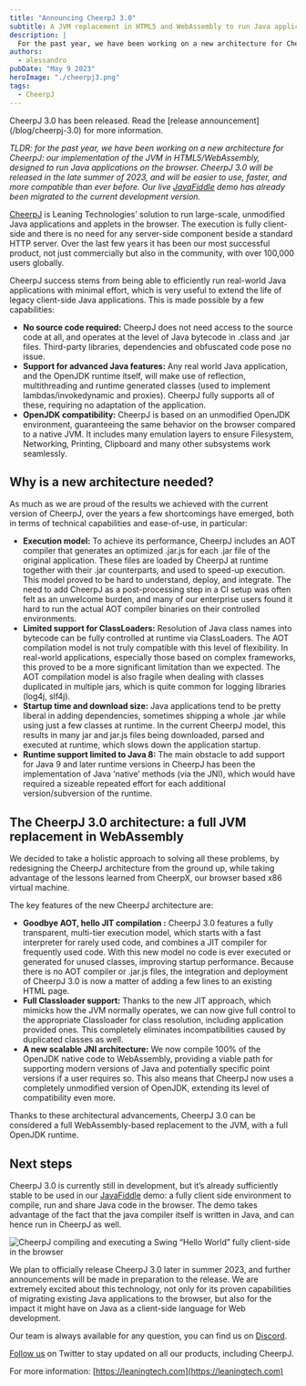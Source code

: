 ```yaml
---
title: "Announcing CheerpJ 3.0"
subtitle: A JVM replacement in HTML5 and WebAssembly to run Java applications (and applets) on modern browsers
description: |
  For the past year, we have been working on a new architecture for CheerpJ: our implementation of the JVM in HTML5/WebAssembly, designed to run Java applications on the browser. CheerpJ 3.0 will be released in the late summer of 2023, and will be easier to use, faster, and more compatible than ever before. Our live JavaFiddle demo has already been migrated to the current development version.
authors:
  - alessandro
pubDate: "May 9 2023"
heroImage: "./cheerpj3.png"
tags:
  - CheerpJ
---
```



<Callout title="CheerpJ 3.0 now available" variant="important">
	CheerpJ 3.0 has been released. Read the [release
	announcement](/blog/cheerpj-3.0) for more information.
</Callout>

_TLDR: for the past year, we have been working on a new architecture for CheerpJ: our implementation of the JVM in HTML5/WebAssembly, designed to run Java applications on the browser. CheerpJ 3.0 will be released in the late summer of 2023, and will be easier to use, faster, and more compatible than ever before. Our live [JavaFiddle](https://javafiddle.leaningtech.com) demo has already been migrated to the current development version._

[CheerpJ](https://leaningtech.com/cheerpj) is Leaning Technologies’ solution to run large-scale, unmodified Java applications and applets in the browser. The execution is fully client-side and there is no need for any server-side component beside a standard HTTP server. Over the last few years it has been our most successful product, not just commercially but also in the community, with over 100,000 users globally.

CheerpJ success stems from being able to efficiently run real-world Java applications with minimal effort, which is very useful to extend the life of legacy client-side Java applications. This is made possible by a few capabilities:

- **No source code required:** CheerpJ does not need access to the source code at all, and operates at the level of Java bytecode in .class and .jar files. Third-party libraries, dependencies and obfuscated code pose no issue.
- **Support for advanced Java features:** Any real world Java application, and the OpenJDK runtime itself, will make use of reflection, multithreading and runtime generated classes (used to implement lambdas/invokedynamic and proxies). CheerpJ fully supports all of these, requiring no adaptation of the application.
- **OpenJDK compatibility:** CheerpJ is based on an unmodified OpenJDK environment, guaranteeing the same behavior on the browser compared to a native JVM. It includes many emulation layers to ensure Filesystem, Networking, Printing, Clipboard and many other subsystems work seamlessly.

## Why is a new architecture needed?

As much as we are proud of the results we achieved with the current version of CheerpJ, over the years a few shortcomings have emerged, both in terms of technical capabilities and ease-of-use, in particular:

- **Execution model:** To achieve its performance, CheerpJ includes an AOT compiler that generates an optimized .jar.js for each .jar file of the original application. These files are loaded by CheerpJ at runtime together with their .jar counterparts, and used to speed-up execution. This model proved to be hard to understand, deploy, and integrate. The need to add CheerpJ as a post-processing step in a CI setup was often felt as an unwelcome burden, and many of our enterprise users found it hard to run the actual AOT compiler binaries on their controlled environments.
- **Limited support for ClassLoaders:** Resolution of Java class names into bytecode can be fully controlled at runtime via ClassLoaders. The AOT compilation model is not truly compatible with this level of flexibility. In real-world applications, especially those based on complex frameworks, this proved to be a more significant limitation than we expected. The AOT compilation model is also fragile when dealing with classes duplicated in multiple jars, which is quite common for logging libraries (log4j, slf4j).
- **Startup time and download size:** Java applications tend to be pretty liberal in adding dependencies, sometimes shipping a whole .jar while using just a few classes at runtime. In the current CheerpJ model, this results in many jar and jar.js files being downloaded, parsed and executed at runtime, which slows down the application startup.
- **Runtime support limited to Java 8:** The main obstacle to add support for Java 9 and later runtime versions in CheerpJ has been the implementation of Java ‘native’ methods (via the JNI), which would have required a sizeable repeated effort for each additional version/subversion of the runtime.

## The CheerpJ 3.0 architecture: a full JVM replacement in WebAssembly

We decided to take a holistic approach to solving all these problems, by redesigning the CheerpJ architecture from the ground up, while taking advantage of the lessons learned from CheerpX, our browser based x86 virtual machine.

The key features of the new CheerpJ architecture are:

- **Goodbye AOT, hello JIT compilation :** CheerpJ 3.0 features a fully transparent, multi-tier execution model, which starts with a fast interpreter for rarely used code, and combines a JIT compiler for frequently used code. With this new model no code is ever executed or generated for unused classes, improving startup performance. Because there is no AOT compiler or .jar.js files, the integration and deployment of CheerpJ 3.0 is now a matter of adding a few lines to an existing HTML page.
- **Full Classloader support:** Thanks to the new JIT approach, which mimicks how the JVM normally operates, we can now give full control to the appropriate Classloader for class resolution, including application provided ones. This completely eliminates incompatibilities caused by duplicated classes as well.
- **A new scalable JNI architecture:** We now compile 100% of the OpenJDK native code to WebAssembly, providing a viable path for supporting modern versions of Java and potentially specific point versions if a user requires so. This also means that CheerpJ now uses a completely unmodified version of OpenJDK, extending its level of compatibility even more.

Thanks to these architectural advancements, CheerpJ 3.0 can be considered a full WebAssembly-based replacement to the JVM, with a full OpenJDK runtime.

## Next steps

CheerpJ 3.0 is currently still in development, but it’s already sufficiently stable to be used in our [JavaFiddle](https://javafiddle.leaningtech.com) demo: a fully client side environment to compile, run and share Java code in the browser. The demo takes advantage of the fact that the java compiler itself is written in Java, and can hence run in CheerpJ as well.

![CheerpJ compiling and executing a Swing “Hello World” fully client-side in the browser](/blog/announcing-cheerpj-3/javafiddle.png)

We plan to officially release CheerpJ 3.0 later in summer 2023, and further announcements will be made in preparation to the release. We are extremely excited about this technology, not only for its proven capabilities of migrating existing Java applications to the browser, but also for the impact it might have on Java as a client-side language for Web development.

Our team is always available for any question, you can find us on [Discord](https://discord.leaningtech.com).

[Follow us](https://twitter.com/leaningtech) on Twitter to stay updated on all our products, including CheerpJ.

For more information: [https://leaningtech.com](https://leaningtech.com)
